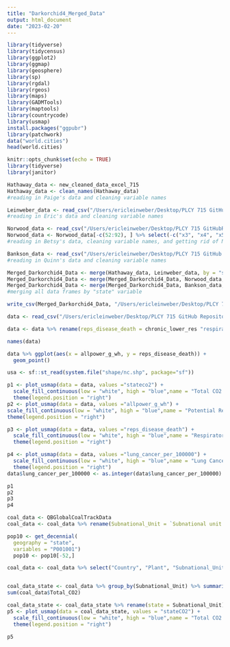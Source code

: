 ```yaml
---
title: "Darkorchid4_Merged_Data"
output: html_document
date: "2023-02-20"
---
```

```r
library(tidyverse)
library(tidycensus)
library(ggplot2) 
library(ggmap)
library(geosphere)
library(sp)
library(rgdal)
library(rgeos)
library(maps)
library(GADMTools)
library(maptools)
library(countrycode)
library(usmap)
install.packages("ggpubr")
library(patchwork)
data("world.cities")
head(world.cities)

```




```r
knitr::opts_chunk$set(echo = TRUE)
library(tidyverse)
library(janitor)

Hathaway_data <- new_cleaned_data_excel_715 
Hathaway_data <- clean_names(Hathaway_data)
#reading in Paige's data and cleaning variable names

Leinweber_data <- read_csv("/Users/ericleinweber/Desktop/PLCY 715 GitHub Repository/final-team-projects-darkorchid/DarkOrchid/Leinweber/usretechnicalpotential.csv") %>% clean_names()
#reading in Eric's data and cleaning variable names

Norwood_data <- read_csv("/Users/ericleinweber/Desktop/PLCY 715 GitHubRepository/final-team-projects-darkorchid/DarkOrchid/Norwood/usa_lung_cancer_by_state.csv") %>% clean_names()
Norwood_data <- Norwood_data[-c(52:92), ] %>% select(-c("x3", "x4", "x5", "x6", "x7"))
#reading in Betsy's data, cleaning variable names, and getting rid of NA columns/rows

Bankson_data <- read_csv("/Users/ericleinweber/Desktop/PLCY 715 GitHub Repository/final-team-projects-darkorchid/DarkOrchid/Bankson/QBCleanerData/grouped_data.csv") %>% clean_names()
#reading in Quinn's data and cleaning variable names

Merged_Darkorchid4_Data <- merge(Hathaway_data, Leinweber_data, by = "state")
Merged_Darkorchid4_Data <- merge(Merged_Darkorchid4_Data, Norwood_data, by="state")
Merged_Darkorchid4_Data <- merge(Merged_Darkorchid4_Data, Bankson_data, by = "state")
#merging all data frames by "state" variable

write_csv(Merged_Darkorchid4_Data, "/Users/ericleinweber/Desktop/PLCY 715 GitHub Repository/final-team-projects-darkorchid/DarkOrchid/Merged_DarkOrchid4_Dataset.csv")


```


```r

data <- read_csv("/Users/ericleinweber/Desktop/PLCY 715 GitHub Repository/final-team-projects-darkorchid/DarkOrchid/Merged_DarkOrchid4_qDataset.csv")

data <- data %>% rename(reps_disease_death = chronic_lower_res "respiratory_disease_deaths_per_100_000_people")

names(data)

data %>% ggplot(aes(x = allpower_g_wh, y = reps_disease_death)) +
  geom_point()

usa <- sf::st_read(system.file("shape/nc.shp", package="sf"))

p1 <- plot_usmap(data = data, values ="stateco2") + 
  scale_fill_continuous(low = "white", high = "blue",name = "Total CO2 emissions", label = scales::comma) + 
  theme(legend.position = "right")
p2 <- plot_usmap(data = data, values ="allpower_g_wh") + 
scale_fill_continuous(low = "white", high = "blue",name = "Potential Renewable Energy in GWh", label = scales::comma) + 
theme(legend.position = "right")

p3 <- plot_usmap(data = data, values ="reps_disease_death") + 
  scale_fill_continuous(low = "white", high = "blue",name = "Respiratory Disease Deaths per 100,000", label = scales::comma)+
  theme(legend.position = "right")

p4 <- plot_usmap(data = data, values ="lung_cancer_per_100000") + 
  scale_fill_continuous(low = "white", high = "blue",name = "Lung Cancer Diagnoses per 100,000", label = scales::comma)+
  theme(legend.position = "right")
data$lung_cancer_per_100000 <- as.integer(data$lung_cancer_per_100000)

p1
p2
p3
p4
```
```r
coal_data <- QBGlobalCoalTrackData
coal_data <- coal_data %>% rename(Subnational_Unit = `Subnational unit (province, state)`) %>% rename(Total_CO2 = 'Lifetime CO2') 

pop10 <- get_decennial(
  geography = "state",
  variables = "P001001") 
  pop10 <- pop10[-52,]

coal_data <- coal_data %>% select("Country", "Plant", "Subnational_Unit", "Total_CO2", "Status", "Accuracy") %>% filter(Country == "United States") %>% filter(Status == "operating" | Status == "retired")


coal_data_state <- coal_data %>% group_by(Subnational_Unit) %>% summarise(stateCO2 = sum(Total_CO2))
sum(coal_data$Total_CO2)

coal_data_state <- coal_data_state %>% rename(state = Subnational_Unit)
p5 <- plot_usmap(data = coal_data_state, values = "stateCO2") + 
  scale_fill_continuous(low = "white", high = "blue",name = "Total CO2 emissions", label = scales::comma) + 
  theme(legend.position = "right")

p5
```
